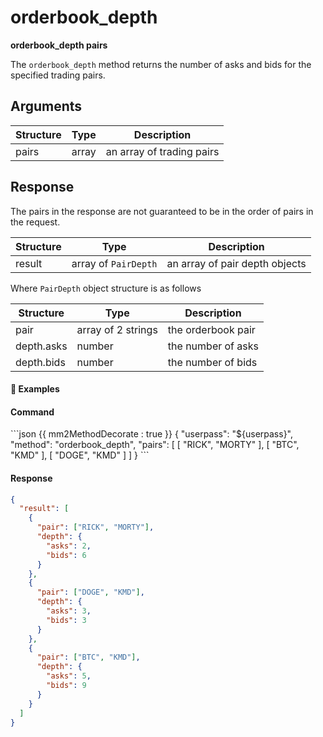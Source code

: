 # orderbook_depth

**orderbook_depth pairs**

The `orderbook_depth` method returns the number of asks and bids for the specified trading pairs.

## Arguments

| Structure | Type  | Description               |
| --------- | ----- | ------------------------- |
| pairs     | array | an array of trading pairs |

## Response

<Note type='warning'>

The pairs in the response are not guaranteed to be in the order of pairs in the request.

</Note>

| Structure | Type                 | Description                    |
| --------- | -------------------- | ------------------------------ |
| result    | array of `PairDepth` | an array of pair depth objects |

Where `PairDepth` object structure is as follows

| Structure  | Type               | Description        |
| ---------- | ------------------ | ------------------ |
| pair       | array of 2 strings | the orderbook pair |
| depth.asks | number             | the number of asks |
| depth.bids | number             | the number of bids |

#### 📌 Examples

#### Command

<CodeGroup title="" tag="POST" label="orderbook_depth">
```json {{ mm2MethodDecorate : true }}
{
  "userpass": "${userpass}",
  "method": "orderbook_depth",
  "pairs": [
    [
      "RICK",
      "MORTY"
    ],
    [
      "BTC",
      "KMD"
    ],
    [
      "DOGE",
      "KMD"
    ]
  ]
}
```
</CodeGroup>


<CollapsibleSection expandedText='Hide Response' collapsedText='Show Response'>

#### Response

```json
{
  "result": [
    {
      "pair": ["RICK", "MORTY"],
      "depth": {
        "asks": 2,
        "bids": 6
      }
    },
    {
      "pair": ["DOGE", "KMD"],
      "depth": {
        "asks": 3,
        "bids": 3
      }
    },
    {
      "pair": ["BTC", "KMD"],
      "depth": {
        "asks": 5,
        "bids": 9
      }
    }
  ]
}
```

</CollapsibleSection>
